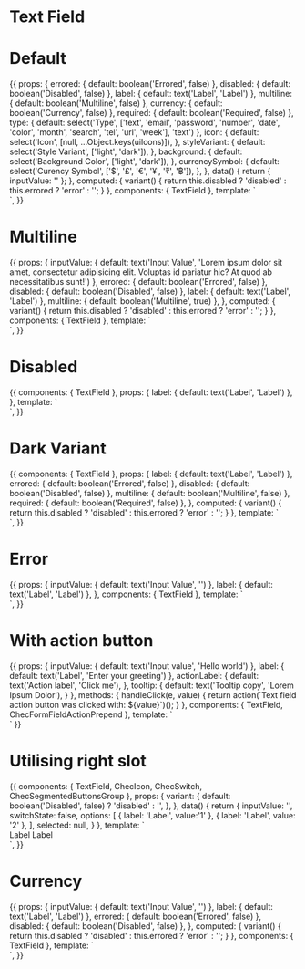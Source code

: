 
<Meta title="Form fields/Text field" component={TextField} />

# Text Field

<Props of={TextField} />

# Default

<Preview>
  <Story name="Defaults">
    {{
      props: {
        errored: {
          default: boolean('Errored', false)
        },
        disabled: {
          default: boolean('Disabled', false)
        },
        label: {
          default: text('Label', 'Label')
        },
        multiline: {
          default: boolean('Multiline', false)
        },
        currency: {
          default: boolean('Currency', false)
        },
        required: {
          default: boolean('Required', false)
        },
        type: {
          default: select('Type', ['text', 'email', 'password', 'number', 'date', 'color', 'month', 'search', 'tel', 'url', 'week'], 'text')
        },
        icon: {
          default: select('Icon', [null, ...Object.keys(uiIcons)]),
        },
        styleVariant: {
          default: select('Style Variant', ['light', 'dark']),
        },
        background: {
          default: select('Background Color', ['light', 'dark']),
        },
        currencySymbol: {
          default: select('Curency Symbol', ['$', '£', '€', '¥', '₹', '฿']),
        },
      },
      data() {
        return { inputValue: '' };
      },
      computed: {
        variant() {
          return this.disabled ? 'disabled' : this.errored ? 'error' : '';
        }
      },
      components: {
        TextField
      },
      template: `
        <div class="py-16 flex justify-center" :class="{'bg-gray-700': background === 'dark'}">
          <TextField
            name="input-name"
            :label="label"
            :multiline="multiline"
            placeholder="Example Placeholder"
            v-model="inputValue"
            :variant="variant"
            :style-variant="styleVariant"
            :currency="currency"
            :currencySymbol="currencySymbol"
            :type="type"
            :icon="icon"
            :required="required"
            class="w-full max-w-sm"
          />
        </div>`,
    }}
  </Story>
</Preview>

# Multiline

<Preview>
  <Story name="Multiline">
    {{
      props: {
        inputValue: {
          default: text('Input Value', 'Lorem ipsum dolor sit amet, consectetur adipisicing elit. Voluptas id pariatur hic? At quod ab necessitatibus sunt!')
        },
        errored: {
          default: boolean('Errored', false)
        },
        disabled: {
          default: boolean('Disabled', false)
        },
        label: {
          default: text('Label', 'Label')
        },
        multiline: {
          default: boolean('Multiline', true)
        },
      },
      computed: {
        variant() {
          return this.disabled ? 'disabled' : this.errored ? 'error' : '';
        }
      },
      components: {
        TextField
      },
      template: `
        <div class="py-16 flex justify-center">
          <TextField
            name="input-name"
            :label="label"
            :multiline="multiline"
            placeholder="Example Placeholder"
            v-model="inputValue"
            :variant="variant"
            class="w-full max-w-sm"
          />
        </div>`,
    }}
  </Story>
</Preview>

# Disabled

<Preview>
  <Story name="Disabled">
    {{
      components: {
        TextField
      },
      props: {
        label: {
          default: text('Label', 'Label')
        },
      },
      template: `
        <div class="py-16 flex justify-center">
          <TextField
            name="input-name"
            class="w-full max-w-sm"
            :label="label"
            placeholder="Text Field Placeholder"
            variant="disabled"
          />
        </div>`,
    }}
  </Story>
</Preview>

# Dark Variant

<Preview>
  <Story name="Dark Style Variant">
    {{
      components: {
        TextField
      },
      props: {
        label: {
          default: text('Label', 'Label')
        },
        errored: {
          default: boolean('Errored', false)
        },
        disabled: {
          default: boolean('Disabled', false)
        },
        multiline: {
          default: boolean('Multiline', false)
        },
        required: {
          default: boolean('Required', false)
        },
      },
      computed: {
        variant() {
          return this.disabled ? 'disabled' : this.errored ? 'error' : '';
        }
      },
      template: `
        <div class="py-16 flex justify-center bg-gray-700">
          <TextField
            name="input-name"
            class="w-full max-w-sm"
            :label="label"
            :style-variant="'dark'"
            placeholder="Text Field Placeholder"
            :multiline="multiline"
            :variant="variant"
            :required="required"
            bg-gray-700
          />
        </div>`,
    }}
  </Story>
</Preview>

# Error

<Preview>
  <Story name="Error">
    {{
      props: {
        inputValue: {
          default: text('Input Value', '')
        },
        label: {
          default: text('Label', 'Label')
        },
      },
      components: {
        TextField
      },
      template: `
        <div class="py-16 flex justify-center">
          <TextField
            name="input-name"
            :label="label"
            class="w-full max-w-sm"
            placeholder="Text Field Placeholder"
            variant="error"
            v-model="inputValue"
          />
        </div>`,
    }}
  </Story>
</Preview>

# With action button

<Preview>
  <Story name="With action button">
    {{
      props: {
        inputValue: {
          default: text('Input value', 'Hello world')
        },
        label: {
          default: text('Label', 'Enter your greeting')
        },
        actionLabel: {
          default: text('Action label', 'Click me'),
        },
        tooltip: {
          default: text('Tooltip copy', 'Lorem Ipsum Dolor'),
        }
      },
      methods: {
        handleClick(e, value) {
          return action(`Text field action button was clicked with: ${value}`)();
        }
      },
      components: {
        TextField,
        ChecFormFieldActionPrepend
      },
      template: `
        <div class="py-16 flex justify-center">
          <div>
            <ChecFormFieldActionPrepend
              class="text-right"
              :label="actionLabel"
              :tooltip="tooltip"
            />
            <TextField
              :label="label"
              v-model="inputValue"
            />
            <ChecFormFieldActionPrepend
              class="text-right"
              :label="actionLabel"
              @action-click="handleClick"
            />
          </div>
        </div>
      `
    }}
  </Story>
</Preview>

# Utilising right slot

<Preview>
  <Story name="Right slot">
    {{
      components: {
        TextField,
        ChecIcon,
        ChecSwitch,
        ChecSegmentedButtonsGroup
      },
      props: {
        variant: {
          default: boolean('Disabled', false) ? 'disabled' : '',
        },
      },
      data() {
        return {
          inputValue: '',
          switchState: false,
          options: [
            { label: 'Label', value:'1' },
            { label: 'Label', value: '2' },
          ],
          selected: null,
        }
      },
      template: `
        <div class="py-16 flex justify-center flex flex-col justify-center">
          <TextField
            label="With label"
            class="self-center w-full max-w-sm mb-4"
            v-model="inputValue"
            type="text"
            :variant="variant"
          >
            Label
          </TextField>
          <TextField
            label="With icon"
            class="self-center w-full max-w-sm mb-4"
            v-model="inputValue"
            type="text"
            :variant="variant"
          >
            <ChecIcon icon="calendar" class="w-4 h-4 text-gray-500" />
          </TextField>
          <TextField
            label="With switch"
            class="self-center w-full max-w-sm mb-4"
            v-model="inputValue"
            type="text"
            :variant="variant"
          >
            <ChecSwitch v-model="switchState">Label</ChecSwitch>
          </TextField>
          <TextField
            label="With segmented buttons"
            class="self-center w-full max-w-sm mb-4"
            v-model="inputValue"
            type="text"
            :variant="variant"
          >
            <ChecSegmentedButtonsGroup
              :options="options"
              v-model="selected"
            />
          </TextField>
        </div>`,
    }}
  </Story>
</Preview>

# Currency

<Preview>
  <Story name="Currency">
    {{
      props: {
        inputValue: {
          default: text('Input Value', '')
        },
        label: {
          default: text('Label', 'Label')
        },
        errored: {
          default: boolean('Errored', false)
        },
        disabled: {
          default: boolean('Disabled', false)
        },
      },
      computed: {
        variant() {
          return this.disabled ? 'disabled' : this.errored ? 'error' : '';
        }
      },
      components: {
        TextField
      },
      template: `
        <div class="py-16 flex justify-center">
          <TextField
            name="input-name"
            :label="label"
            class="w-full max-w-sm"
            placeholder="Text Field Placeholder"
            :variant="variant"
            currency="true"
            v-model="inputValue"
          />
        </div>`,
    }}
  </Story>
</Preview>
